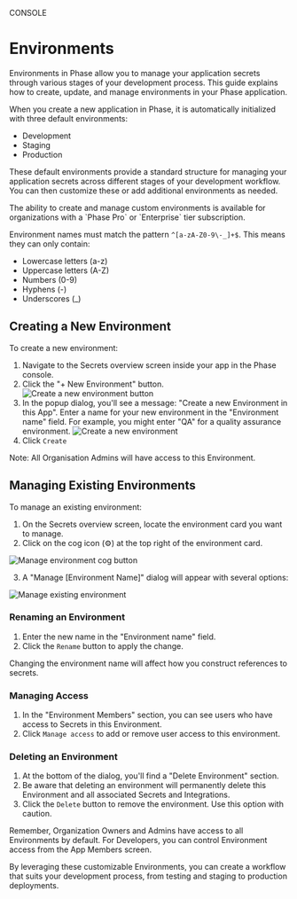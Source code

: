 
<Tag variant="small">CONSOLE</Tag>

# Environments

Environments in Phase allow you to manage your application secrets through various stages of your development process. This guide explains how to create, update, and manage environments in your Phase application.

When you create a new application in Phase, it is automatically initialized with three default environments:

- Development
- Staging
- Production

These default environments provide a standard structure for managing your application secrets across different stages of your development workflow. You can then customize these or add additional environments as needed.

<Note>
 The ability to create and manage custom environments is available for organizations with a `Phase Pro` or `Enterprise` tier subscription.
</Note>

Environment names must match the pattern `^[a-zA-Z0-9\-_]+$`. This means they can only contain:
- Lowercase letters (a-z)
- Uppercase letters (A-Z)
- Numbers (0-9)
- Hyphens (-)
- Underscores (_)

## Creating a New Environment

To create a new environment:

1. Navigate to the Secrets overview screen inside your app in the Phase console.
2. Click the "+ New Environment" button.
![Create a new environment button](/assets/images/console/environments/new-environment-button.png)
3. In the popup dialog, you'll see a message: "Create a new Environment in this App". Enter a name for your new environment in the "Environment name" field. For example, you might enter "QA" for a quality assurance environment.
![Create a new environment](/assets/images/console/environments/create-new-environment.png)
4. Click `Create`

Note: All Organisation Admins will have access to this Environment.

## Managing Existing Environments

To manage an existing environment:

1. On the Secrets overview screen, locate the environment card you want to manage.
2. Click on the cog icon (⚙️) at the top right of the environment card.

![Manage environment cog button](/assets/images/console/environments/manage-environment-cog-button.png) 

3. A "Manage [Environment Name]" dialog will appear with several options:

![Manage existing environment](/assets/images/console/environments/update-environment.png)


### Renaming an Environment

1. Enter the new name in the "Environment name" field.
2. Click the `Rename` button to apply the change.

<Warning>
Changing the environment name will affect how you construct references to secrets.
</Warning>

### Managing Access

1. In the "Environment Members" section, you can see users who have access to Secrets in this Environment.
2. Click `Manage access` to add or remove user access to this environment.

### Deleting an Environment

1. At the bottom of the dialog, you'll find a "Delete Environment" section.
2. Be aware that deleting an environment will permanently delete this Environment and all associated Secrets and Integrations.
3. Click the `Delete` button to remove the environment. Use this option with caution.

Remember, Organization Owners and Admins have access to all Environments by default. For Developers, you can control Environment access from the App Members screen.

By leveraging these customizable Environments, you can create a workflow that suits your development process, from testing and staging to production deployments.
